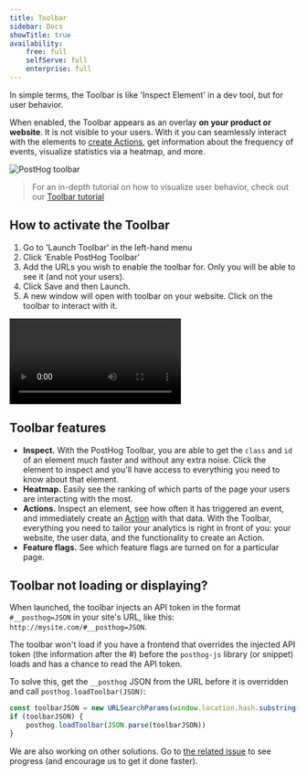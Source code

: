 ```yaml
---
title: Toolbar
sidebar: Docs
showTitle: true
availability:
    free: full
    selfServe: full
    enterprise: full
---
```


In simple terms, the Toolbar is like 'Inspect Element' in a dev tool, but for user behavior.

When enabled, the Toolbar appears as an overlay **on your product or website**. It is not visible to your users. With it you can seamlessly interact with the elements to [create Actions](/tutorials/how-to-capture-events-the-easy-ways), get information about the frequency of events, visualize statistics via a heatmap, and more.

![PostHog toolbar](../../images/docs/product-analytics/toolbar.png)

> For an in-depth tutorial on how to visualize user behavior, check out our [Toolbar tutorial](/docs/tutorials/toolbar)

## How to activate the Toolbar

1. Go to 'Launch Toolbar' in the left-hand menu
2. Click 'Enable PostHog Toolbar'
3. Add the URLs you wish to enable the toolbar for. Only you will be able to see it (and not your users).
4. Click Save and then Launch.    
5. A new window will open with toolbar on your website. Click on the toolbar to interact with it.

![How to setup the PostHog toolbar](../../images/docs/product-analytics/toolbar-setup.mp4)

## Toolbar features
  
-   **Inspect.** With the PostHog Toolbar, you are able to get the `class` and `id` of an element much faster and without any extra noise. Click the element to inspect and you'll have access to everything you need to know about that element.
-   **Heatmap.** Easily see the ranking of which parts of the page your users are interacting with the most.
-   **Actions.** Inspect an element, see how often it has triggered an event, and immediately create an [Action](/docs/user-guides/actions) with that data. With the Toolbar, everything you need to tailor your analytics is right in front of you: your website, the user data, and the functionality to create an Action.
-   **Feature flags.** See which feature flags are turned on for a particular page.

## Toolbar not loading or displaying?

When launched, the toolbar injects an API token in the format `#__posthog=JSON` in your site's URL, like this: `http://mysite.com/#__posthog=JSON`.

The toolbar won't load if you have a frontend that overrides the injected API token (the information after the #) before the `posthog-js` library (or snippet) loads and has a chance to read the API token.

To solve this, get the `__posthog` JSON from the URL before it is overridden and call `posthog.loadToolbar(JSON)`:

```js
const toolbarJSON = new URLSearchParams(window.location.hash.substring(1)).get('__posthog')
if (toolbarJSON) {
    posthog.loadToolbar(JSON.parse(toolbarJSON))
}
```

We are also working on other solutions. Go to [the related issue](https://github.com/PostHog/posthog/issues/9100) to see progress (and encourage us to get it done faster).